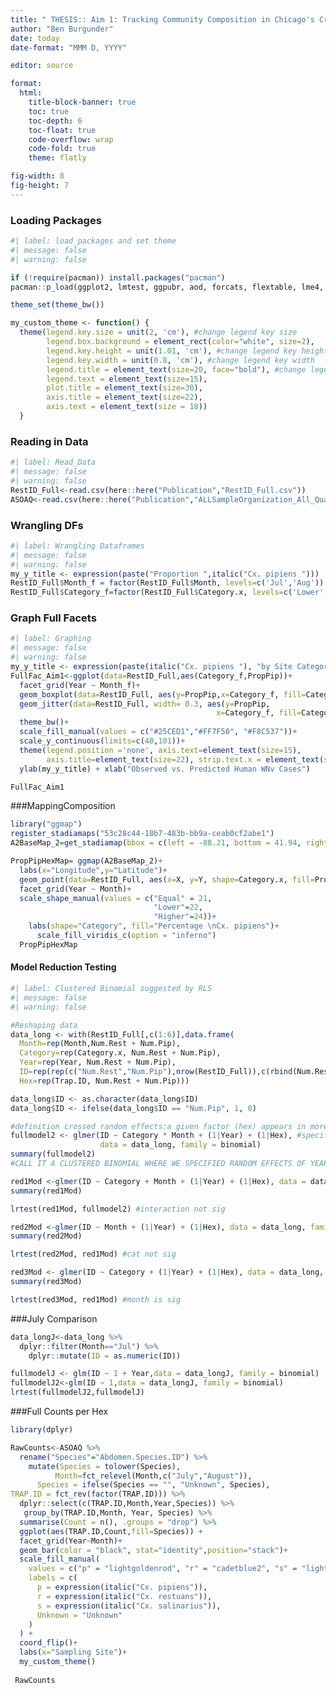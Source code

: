 ---
title: " THESIS:: Aim 1: Tracking Community Composition in Chicago's Cryptic Culex "
author: "Ben Burgunder"
date: today
date-format: "MMM D, YYYY"

editor: source

format:
  html:
    title-block-banner: true
    toc: true
    toc-depth: 6
    toc-float: true
    code-overflow: wrap
    code-fold: true
    theme: flatly

fig-width: 8
fig-height: 7
---

### Loading Packages

```{r}
#| label: load_packages and set theme
#| message: false
#| warning: false

if (!require(pacman)) install.packages("pacman")
pacman::p_load(ggplot2, lmtest, ggpubr, aod, forcats, flextable, lme4, magrittr,ggdark, lubridate,update = FALSE)

theme_set(theme_bw())

my_custom_theme <- function() {
  theme(legend.key.size = unit(2, 'cm'), #change legend key size
        legend.box.background = element_rect(color="white", size=2),
        legend.key.height = unit(1.01, 'cm'), #change legend key height
        legend.key.width = unit(0.8, 'cm'), #change legend key width
        legend.title = element_text(size=20, face="bold"), #change legend title font size
        legend.text = element_text(size=15),
        plot.title = element_text(size=30),
        axis.title = element_text(size=22),
        axis.text = element_text(size = 18))
  }
```

### Reading in Data

```{r}
#| label: Read_Data
#| message: false
#| warning: false
RestID_Full<-read.csv(here::here("Publication","RestID_Full.csv"))
ASOAQ<-read.csv(here::here("Publication","ALLSampleOrganization_All_Quarters.csv"))
```

### Wrangling DFs

```{r}
#| label: Wrangling Dataframes
#| message: false
#| warning: false
my_y_title <- expression(paste("Proportion ",italic("Cx. pipiens ")))
RestID_Full$Month_f = factor(RestID_Full$Month, levels=c('Jul','Aug'))
RestID_Full$Category_f=factor(RestID_Full$Category.x, levels=c('Lower','Equal', 'Higher'))
```

### Graph Full Facets

```{r}
#| label: Graphing
#| message: false
#| warning: false
my_y_title <- expression(paste(italic("Cx. pipiens "), "by Site Category (%)" ))
FullFac_Aim1<-ggplot(data=RestID_Full,aes(Category_f,PropPip))+
  facet_grid(Year ~ Month_f)+
  geom_boxplot(data=RestID_Full, aes(y=PropPip,x=Category_f, fill=Category_f),color="black",outlier.shape=NA, alpha=0.2)+
  geom_jitter(data=RestID_Full, width= 0.3, aes(y=PropPip, 
                                              x=Category_f, fill=Category_f), color="black",shape=21, size=3)+
  theme_bw()+
  scale_fill_manual(values = c("#25CED1","#FF7F50", "#F8C537"))+
  scale_y_continuous(limits=c(40,101))+
  theme(legend.position ='none', axis.text=element_text(size=15),
        axis.title=element_text(size=22), strip.text.x = element_text(size = 15), strip.text.y = element_text(size = 15))+
  ylab(my_y_title) + xlab("Observed vs. Predicted Human WNv Cases")

FullFac_Aim1
```

###MappingComposition
```{r}
library("ggmap")
register_stadiamaps("53c28c44-18b7-483b-bb9a-ceab0cf2abe1")
A2BaseMap_2=get_stadiamap(bbox = c(left = -88.21, bottom = 41.94, right = -87.79, top = 42.17), zoom = 12, maptype = c("stamen_terrain_lines"), labels="false")

PropPipHexMap= ggmap(A2BaseMap_2)+
  labs(x="Longitude",y="Latitude")+
  geom_point(data=RestID_Full, aes(x=X, y=Y, shape=Category.x, fill=PropPip), color="black",inherit.aes = FALSE, size=7)+
  facet_grid(Year ~ Month)+
  scale_shape_manual(values = c("Equal" = 21,
                                "Lower"=22,
                                "Higher"=24))+
    labs(shape="Category", fill="Percentage \nCx. pipiens")+
      scale_fill_viridis_c(option = "inferno")
  PropPipHexMap
```

#### Model Reduction Testing

```{r}
#| label: Clustered Binomial suggested by RLS
#| message: false
#| warning: false

#Reshaping data
data_long <- with(RestID_Full[,c(1:6)],data.frame(
  Month=rep(Month,Num.Rest + Num.Pip),
  Category=rep(Category.x, Num.Rest + Num.Pip),
  Year=rep(Year, Num.Rest + Num.Pip),
  ID=rep(rep(c("Num.Rest","Num.Pip"),nrow(RestID_Full)),c(rbind(Num.Rest,Num.Pip))),
  Hex=rep(Trap.ID, Num.Rest + Num.Pip)))

data_long$ID <- as.character(data_long$ID)
data_long$ID <- ifelse(data_long$ID == "Num.Pip", 1, 0)

#definition crossed random effects:a given factor (hex) appears in more than one level of the upper level factor (year).
fullmodel2 <- glmer(ID ~ Category * Month + (1|Year) + (1|Hex), #specifying crossed (vs. nested) random effects
                    data = data_long, family = binomial)
summary(fullmodel2)
#CALL IT A CLUSTERED BINOMIAL WHERE WE SPECIFIED RANDOM EFFECTS OF YEAR AND SITE

red1Mod <-glmer(ID ~ Category + Month + (1|Year) + (1|Hex), data = data_long, family = binomial)
summary(red1Mod)

lrtest(red1Mod, fullmodel2) #interaction not sig

red2Mod <-glmer(ID ~ Month + (1|Year) + (1|Hex), data = data_long, family = binomial)
summary(red2Mod)

lrtest(red2Mod, red1Mod) #cat not sig

red3Mod <- glmer(ID ~ Category + (1|Year) + (1|Hex), data = data_long, family = binomial)
summary(red3Mod)

lrtest(red3Mod, red1Mod) #month is sig

```


###July Comparison
```{r}
data_longJ<-data_long %>% 
  dplyr::filter(Month=="Jul") %>% 
    dplyr::mutate(ID = as.numeric(ID))

fullmodelJ <- glm(ID ~ 1 + Year,data = data_longJ, family = binomial)
fullmodelJ2<-glm(ID ~ 1,data = data_longJ, family = binomial)
lrtest(fullmodelJ2,fullmodelJ)
```
###Full Counts per Hex
```{r}
library(dplyr)

RawCounts<-ASOAQ %>% 
  rename("Species"="Abdomen.Species.ID") %>% 
    mutate(Species = tolower(Species),
          Month=fct_relevel(Month,c("July","August")),
      Species = ifelse(Species == "", "Unknown", Species),
TRAP.ID = fct_rev(factor(TRAP.ID))) %>% 
  dplyr::select(c(TRAP.ID,Month,Year,Species)) %>% 
   group_by(TRAP.ID,Month, Year, Species) %>%
  summarise(Count = n(), .groups = "drop") %>% 
  ggplot(aes(TRAP.ID,Count,fill=Species)) + 
  facet_grid(Year~Month)+
  geom_bar(color = "black", stat="identity",position="stack")+
  scale_fill_manual(
    values = c("p" = "lightgoldenrod", "r" = "cadetblue2", "s" = "lightgreen", "Unknown" = "gray"),
    labels = c(
      p = expression(italic("Cx. pipiens")),
      r = expression(italic("Cx. restuans")),
      s = expression(italic("Cx. salinarius")),
      Unknown = "Unknown"
    )
  ) +
  coord_flip()+
  labs(x="Sampling Site")+
  my_custom_theme()
  
 RawCounts
```




